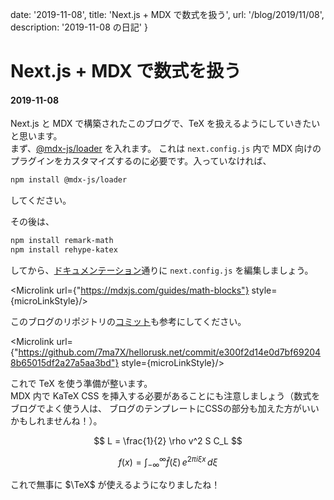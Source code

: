 
  date: '2019-11-08',
  title: 'Next.js + MDX で数式を扱う',
  url: '/blog/2019/11/08',
  description: '2019-11-08 の日記'
}

<link rel="stylesheet" href="https://fonts.googleapis.com/css?family=Ubuntu+Mono&display=swap" />
<link rel="stylesheet" href="https://cdnjs.cloudflare.com/ajax/libs/prism/1.9.0/themes/prism-tomorrow.min.css" />
<link rel="stylesheet" href="https://cdn.jsdelivr.net/npm/katex@0.11.0/dist/katex.min.css" />

# Next.js + MDX で数式を扱う
#### 2019-11-08

Next.js と MDX で構築されたこのブログで、TeX を扱えるようにしていきたいと思います。  
まず、[@mdx-js/loader](https://github.com/mdx-js/mdx/tree/master/packages/loader) を入れます。
これは `next.config.js` 内で MDX 向けのプラグインをカスタマイズするのに必要です。入っていなければ、

```bash
npm install @mdx-js/loader
```

してください。  

  

その後は、

```bash
npm install remark-math
npm install rehype-katex
```

してから、[ドキュメンテーション](https://mdxjs.com/guides/math-blocks)通りに `next.config.js` を編集しましょう。


<Microlink url={"https://mdxjs.com/guides/math-blocks"} style={microLinkStyle}/>


このブログのリポジトリの[コミット](https://github.com/7ma7X/hellorusk.net/commit/e300f2d14e0d7bf692048b65015df2a27a5aa3bd)も参考にしてください。


<Microlink url={"https://github.com/7ma7X/hellorusk.net/commit/e300f2d14e0d7bf692048b65015df2a27a5aa3bd"} style={microLinkStyle}/>


これで TeX を使う準備が整います。  
MDX 内で KaTeX CSS を挿入する必要があることにも注意しましょう（数式をブログでよく使う人は、
ブログのテンプレートにCSSの部分も加えた方がいいかもしれませんね！）。

$$
L = \frac{1}{2} \rho v^2 S C_L
$$

$$
f(x) = \int_{-\infty}^\infty
    \hat f(\xi)\,e^{2 \pi i \xi x}
    \,d\xi
$$

これで無事に $\TeX$ が使えるようになりましたね！


<BlogLayout meta={meta} />
<BlogMeta meta={meta} />
